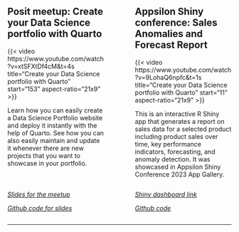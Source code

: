 ::: columns
::: {.column width="47%"}
## Posit meetup: Create your Data Science portfolio with Quarto

{{< video https://www.youtube.com/watch?v=xtSFXtDf4cM&t=4s title="Create your Data Science portfolio with Quarto" start="153" aspect-ratio="21x9" >}}

Learn how you can easily create a Data Science Portfolio website and deploy it instantly with the help of Quarto. See how you can also easily maintain and update it whenever there are new projects that you want to showcase in your portfolio.
:::

::: {.column width="6%"}
:::

::: {.column width="47%"}
## Appsilon Shiny conference: Sales Anomalies and Forecast Report

{{< video https://www.youtube.com/watch?v=9LohaQ6npfc&t=1s title="Create your Data Science portfolio with Quarto" start="11" aspect-ratio="21x9" >}}

This is an interactive R Shiny app that generates a report on sales data for a selected product including product sales over time, key performance indicators, forecasting, and anomaly detection. It was showcased in Appsilon Shiny Conference 2023 App Gallery.
:::
:::

::: columns
::: {.column width="47%"}
[*Slides for the meetup*](https://deepshamenghani.quarto.pub/portfolio-with-quarto-workshop/#/title-slide)

[*Github code for slides*](https://github.com/deepshamenghani/Portfolio_with_Quarto_ppt)
:::

::: {.column width="6%"}
:::

::: {.column width="47%"}
[*Shiny dashboard link*](https://hzon6a-deepsha-menghani.shinyapps.io/Sales_forecast_anomalies/)

[*Github code*](https://github.com/deepshamenghani/ShinyFlex_AnomaliesAndForecast)
:::
:::

<hr>
